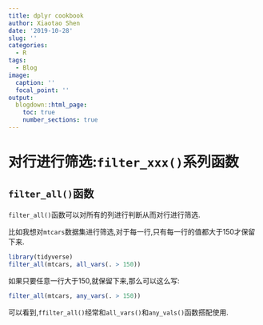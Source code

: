 ---
title: dplyr cookbook
author: Xiaotao Shen
date: '2019-10-28'
slug: ''
categories:
  - R
tags:
  - Blog
image:
  caption: ''
  focal_point: ''
output:
  blogdown::html_page:
    toc: true
    number_sections: true
---


# 对行进行筛选:`filter_xxx()`系列函数

## `filter_all()`函数

`filter_all()`函数可以对所有的列进行判断从而对行进行筛选.

比如我想对`mtcars`数据集进行筛选,对于每一行,只有每一行的值都大于150才保留下来.

```{r}
library(tidyverse)
filter_all(mtcars, all_vars(. > 150))
```

如果只要任意一行大于150,就保留下来,那么可以这么写:


```{r}
filter_all(mtcars, any_vars(. > 150))
```

可以看到,`ffilter_all()`经常和`all_vars()`和`any_vals()`函数搭配使用.


